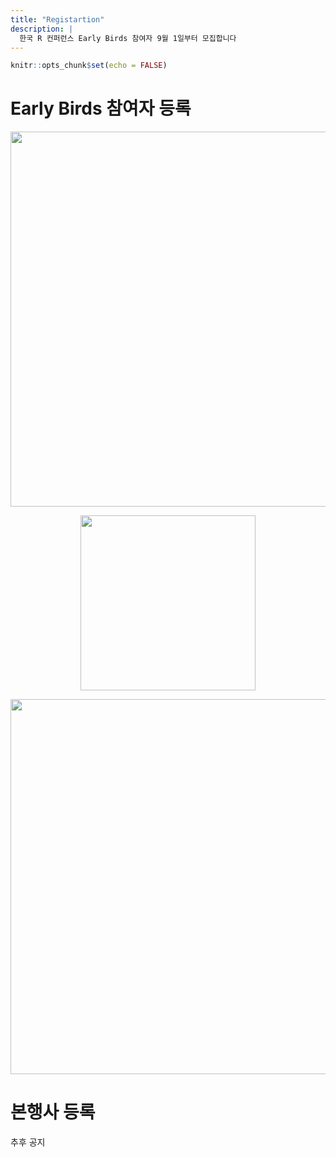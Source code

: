 ```yaml
---
title: "Registartion"
description: |
  한국 R 컨퍼런스 Early Birds 참여자 9월 1일부터 모집합니다
---
```


```r
knitr::opts_chunk$set(echo = FALSE)
```

# Early Birds 참여자 등록

<center>

[![](fig/registration_early_birds.jpg){width="600"}](https://www.wanted.co.kr/events/r_conference)

[![](fig/btn.png){width="280"}](https://www.wanted.co.kr/events/r_conference)

[![](fig/book_early_birds.jpg){width="600"}](https://jpub.tistory.com/)

</center>

# 본행사 등록

추후 공지
